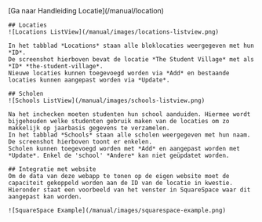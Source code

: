 
<AuthRedirecter redirects={ManagerRedirects}>
  <ManagerLayout title="Handleiding Beheerder">
    [Ga naar Handleiding Locatie](/manual/location)

    ## Locaties
    ![Locations ListView](/manual/images/locations-listview.png)

    In het tabblad *Locations* staan alle bloklocaties weergegeven met hun *ID*.
    De screenshot hierboven bevat de locatie *The Student Village* met als *ID* *the-student-village*.
    Nieuwe locaties kunnen toegevoegd worden via *Add* en bestaande locaties kunnen aangepast worden via *Update*.

    ## Scholen
    ![Schools ListView](/manual/images/schools-listview.png)

    Na het inchecken moeten studenten hun school aanduiden. Hiermee wordt bijgehouden welke studenten gebruik maken van de locaties om zo makkelijk op jaarbasis gegevens te verzamelen.
    In het tabblad *Schools* staan alle scholen weergegeven met hun naam.
    De screenshot hierboven toont er enkelen.
    Scholen kunnen toegevoegd worden met *Add* en aangepast worden met *Update*. Enkel de 'school' *Andere* kan niet geüpdatet worden.

    ## Integratie met website
    Om de data van deze webapp te tonen op de eigen website moet de capaciteit gekoppeld worden aan de ID van de locatie in kwestie.
    Hieronder staat een voorbeeld van het venster in SquareSpace waar dit aangepast kan worden.

    ![SquareSpace Example](/manual/images/squarespace-example.png)

  </ManagerLayout>
</AuthRedirecter>